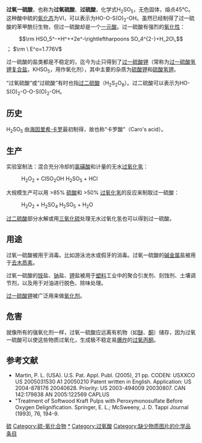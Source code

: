 {{NoteTA|G1=Chemistry}}
{{chembox
|   Name = 过一硫酸
|   ImageFile =Peroxomonoschwefelsäure.svg
|   ImageName = 过一硫酸的结构式
|   ImageFile1 = Caro's-acid-3D-balls.png
<!-- | ImageSize1 = 200px  -->
|   ImageName1 = 过一硫酸的球棍模型
|   OtherNames = 过氧硫酸、过硫酸、过氧一硫酸
| Section1 = {{Chembox Identifiers
| CASNo = 7722-86-3
| CASNo_Ref = {{cascite|correct|CAS}}
|    RTECS  =  
|  PubChem  =  2754594
|  ChemSpiderID  =  2035480
|  ChemSpiderID_Ref  = {{chemspidercite|correct|chemspider}}|  EINECS  =  231-766-6
|  UNNumber  =  1483
|  ChEBI  =  29286
|  ChEBI_Ref  = {{ebicite|correct|EBI}}|  Gmelin  =  101039
|  SMILES  =  OOS(O)(=O)=O
|  SMILES1  =  [O].[O].OOSO
|  StdInChI  =  1S/H2O5S/c1-5-6(2,3)4/h1H,(H,2,3,4)
|  StdInChI_Ref  = {{stdinchicite|correct|chemspider}}|  StdInChIKey  =  FHHJDRFHHWUPDG-UHFFFAOYSA-N
|  StdInChIKey_Ref  = {{stdinchicite|correct|chemspider}}
}}
| Section2 = {{Chembox Properties
|   Formula = H<sub>2</sub>SO<sub>5</sub>
|   MolarMass = 114.04 
|   Appearance = 白色固体
|   Density = 1.7-1.8<ref>{{cite web |url=http://www.solvayinterox.com.au/MSDS/MSDS%20-%20Caros%20Acid.pdf |title=存档副本 |accessdate=2008-03-07 |deadurl=yes |archiveurl=https://web.archive.org/web/20080718163132/http://solvayinterox.com.au/MSDS/MSDS%20-%20Caros%20Acid.pdf |archivedate=2008-07-18 }}</ref> g/cm<sup>3</sup> (固体)
|   Solubility = 易溶
|   MeltingPt = {{convert|41|C|K}}<ref>Kyrki, Jukka R. Caro's acid and its thermal hydrolysis in acid and alkaline sodium perchlorate solutions. ''Ann. Univ. Turku. Ser. A I'', 1963. 61. pp 84. CAN59:  32425.</ref>
|   BoilingPt = 分解
  }}
| Section3 = {{Chembox Structure
|   Coordination = 四面体
|   CrystalStruct = 
|   Dipole = 
  }}
| Section7 = {{Chembox Hazards
|   MainHazards = 强氧化剂
|   NFPA-H = 3
|   NFPA-F = 0
|   NFPA-R = 3
|   NFPA-O = OX
  }}
}}
'''过氧一硫酸'''，也称为'''过氧硫酸'''、'''过硫酸'''，化学式H<sub>2</sub>SO<sub>5</sub>，无色固体，熔点45°C。这种酸中硫的[[氧化态|氧化态]]为VI，可以表示为HO-O-S(O)<sub>2</sub>-OH。虽然已经制得了过一硫酸的苯甲酰衍生物，但过一硫酸却是一个[[一元酸|一元酸]]。过一硫酸有强烈的[[氧化性|氧化性]]：
:<math>\rm HSO_5^-+H^++2e^-\rightleftharpoons SO_4^{2-}+H_2O\,</math> ； <math>\rm \ E^o=1.776V</math>

过一硫酸的盐类都是不稳定的，迄今为止只得到了[[过一硫酸氢钾复合盐|过一硫酸钾]]（常称为[[过一硫酸氢钾复合盐|过一硫酸氢钾复合盐]]，KHSO<sub>5</sub>，用作氧化剂），其中主要的杂质为[[硫酸钾|硫酸钾]]和[[硫酸氢钾|硫酸氢钾]]。

“过氧硫酸”或“过硫酸”有时也指[[过二硫酸|过二硫酸]]（H<sub>2</sub>S<sub>2</sub>O<sub>8</sub>）。过二硫酸可以表示为HO-S(O)<sub>2</sub>-O-O-S(O)<sub>2</sub>-OH。

==历史==
H<sub>2</sub>SO<sub>5</sub> 由[[海因里希·卡罗|海因里希·卡罗]]最初制得，故也称“卡罗酸”（Caro's acid）。

==生产==
实验室制法：混合充分冷却的[[氯磺酸|氯磺酸]]和计量的无水[[过氧化氢|过氧化氢]]：

:H<sub>2</sub>O<sub>2</sub> + ClSO<sub>2</sub>OH   {{unicode|⇌}}  H<sub>2</sub>SO<sub>5</sub>  + HCl

大规模生产可以用 >85% [[硫酸|硫酸]]和 >50% [[过氧化氢|过氧化氢]]的反应来制取过一硫酸：
:H<sub>2</sub>O<sub>2</sub> + H<sub>2</sub>SO<sub>4</sub>   {{unicode|⇌}}  H<sub>2</sub>SO<sub>5</sub> + H<sub>2</sub>O

[[过二硫酸|过二硫酸]]部分水解或用[[三氧化硫|三氧化硫]]处理无水过氧化氢也可以得到过一硫酸。

==用途==
过氧一硫酸被用于消毒。比如游泳池水或假牙的消毒。过氧一硫酸的[[碱金属|碱金属]]盐被用于[[去木质素|去木质素]]。

过氧一硫酸的[[铵|铵]]盐、[[钠|钠]]盐、[[钾|钾]]盐被用于[[塑料|塑料]]工业中的聚合引发剂、刻蚀剂、土壤调节剂，以及用于对油进行脱色、除味处理。

[[过一硫酸氢钾复合盐|过一硫酸钾]]被广泛用来做[[氧化剂|氧化剂]]。

==危害==
就像所有的强氧化剂一样，过氧一硫酸应远离有机物（如[[醚|醚]]、[[酮|酮]]）储存，因为过氧一硫酸可以使这些物质过氧化，生成极不稳定易[[爆炸|爆炸]]的[[过氧丙酮|过氧丙酮]]。

==参考文献==
{{reflist}}
*Martin, P. L. (USA). U.S. Pat. Appl. Publ. (2005), 21 pp. CODEN: USXXCO  US  2005031530  A1  20050210  Patent  written in English. Application: US  2004-878176  20040628.  Priority: US  2003-494009  20030807.  CAN 142:179838  AN 2005:122569  CAPLUS
*"Treatment of Softwood Kraft Pulps with Peroxymonosulfate Before Oxygen Delignification.     Springer, E. L.; McSweeny, J. D.   Tappi Journal  (1993),  76,  194-9.

{{硫化合物}}
{{氢化合物}}

[[Category:无机酸|硫]]
[[Category:硫-氧化合物|Category:硫-氧化合物]]
[[Category:过硫酸盐|*]]
[[Category:过氧酸|Category:过氧酸]]
[[Category:缺少物质图片的化学品条目|Category:缺少物质图片的化学品条目]]